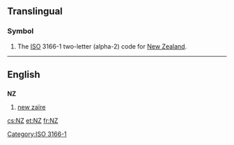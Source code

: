 {{also|nz|.nz}}
==Translingual==

===Symbol===
{{head|mul|symbol}}
# The [[ISO]] 3166-1 two-letter (alpha-2) code for [[New Zealand]].

[[Category:ISO 3166-1]]
----

==English==

==={{abbreviation}}===
'''NZ'''

# [[new zaïre]]

[[cs:NZ]]
[[et:NZ]]
[[fr:NZ]]